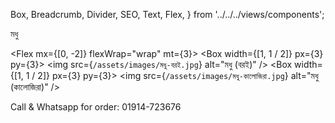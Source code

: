   Box,
  Breadcrumb,
  Divider,
  SEO,
  Text,
  Flex,
} from '../../../views/components';

<SEO pageTitle="মধু" />
<Box maxWidth={960} margin="0 auto" padding={{ xs: 3, sm: 4 }}>
  <Text variant="h2" textAlign="center">
    মধু
  </Text>
  <Divider />
  <Breadcrumb
    links={[
      { url: '/', name: 'নীড়পাতা' },
      { url: '/finance/', name: 'আর্থিক ব্যাপার' },
      { url: '/finance/business-of-madrassa/', name: 'মাদ্রাসার আয়ের উৎস যখন ব্যবসা' }
    ]}
  />
  <Divider />

<Flex mx={[0, -2]} flexWrap="wrap" mt={3}>
  <Box width={[1, 1 / 2]} px={3} py={3}>
    <Link to="/finance/business-of-madrassa/honey-boroi">
      <img src={`/assets/images/মধু-বরই.jpg`} alt="মধু (বরই)" />
    </Link>
  </Box>
  <Box width={[1, 1 / 2]} px={3} py={3}>
    <Link to="/finance/business-of-madrassa/honey-kalojira">
      <img src={`/assets/images/মধু-কালোজিরা.jpg`} alt="মধু (কালোজিরা)" />
    </Link>
  </Box>
</Flex>

<Text mt={3} textAlign="center" fontWeight="bold">
  Call & Whatsapp for order: 01914-723676
</Text>

</Box>
